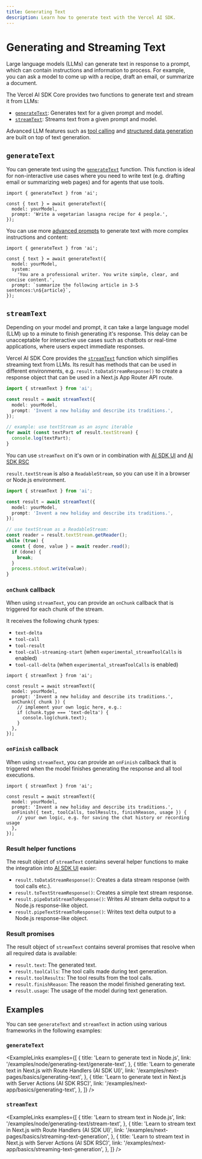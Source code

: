 ```yaml
---
title: Generating Text
description: Learn how to generate text with the Vercel AI SDK.
---
```


# Generating and Streaming Text

Large language models (LLMs) can generate text in response to a prompt, which can contain instructions and information to process.
For example, you can ask a model to come up with a recipe, draft an email, or summarize a document.

The Vercel AI SDK Core provides two functions to generate text and stream it from LLMs:

- [`generateText`](#generatetext): Generates text for a given prompt and model.
- [`streamText`](#streamtext): Streams text from a given prompt and model.

Advanced LLM features such as [tool calling](./tools-and-tool-calling) and [structured data generation](./generating-structured-data) are built on top of text generation.

## `generateText`

You can generate text using the [`generateText`](/docs/reference/ai-sdk-core/generate-text) function. This function is ideal for non-interactive use cases where you need to write text (e.g. drafting email or summarizing web pages) and for agents that use tools.

```tsx
import { generateText } from 'ai';

const { text } = await generateText({
  model: yourModel,
  prompt: 'Write a vegetarian lasagna recipe for 4 people.',
});
```

You can use more [advanced prompts](./prompts) to generate text with more complex instructions and content:

```tsx
import { generateText } from 'ai';

const { text } = await generateText({
  model: yourModel,
  system:
    'You are a professional writer. You write simple, clear, and concise content.',
  prompt: `summarize the following article in 3-5 sentences:\n${article}`,
});
```

## `streamText`

Depending on your model and prompt, it can take a large language model (LLM) up to a minute to finish generating it's response. This delay can be unacceptable for interactive use cases such as chatbots or real-time applications, where users expect immediate responses.

Vercel AI SDK Core provides the [`streamText`](/docs/reference/ai-sdk-core/stream-text) function which simplifies streaming text from LLMs.
Its result has methods that can be used in different environments, e.g.
`result.toDataStreamResponse()` to create a response object that can be used
in a Next.js App Router API route.

```ts
import { streamText } from 'ai';

const result = await streamText({
  model: yourModel,
  prompt: 'Invent a new holiday and describe its traditions.',
});

// example: use textStream as an async iterable
for await (const textPart of result.textStream) {
  console.log(textPart);
}
```

<Note>

You can use `streamText` on it's own or in
combination with [AI SDK
UI](/examples/next-pages/basics/streaming-text-generation) and [AI SDK
RSC](/examples/next-app/basics/streaming-text-generation)

</Note>

`result.textStream` is also a `ReadableStream`, so you can use it in a browser or Node.js environment.

```ts
import { streamText } from 'ai';

const result = await streamText({
  model: yourModel,
  prompt: 'Invent a new holiday and describe its traditions.',
});

// use textStream as a ReadableStream:
const reader = result.textStream.getReader();
while (true) {
  const { done, value } = await reader.read();
  if (done) {
    break;
  }
  process.stdout.write(value);
}
```

### `onChunk` callback

When using `streamText`, you can provide an `onChunk` callback that is triggered for each chunk of the stream.

It receives the following chunk types:

- `text-delta`
- `tool-call`
- `tool-result`
- `tool-call-streaming-start` (when `experimental_streamToolCalls` is enabled)
- `tool-call-delta` (when `experimental_streamToolCalls` is enabled)

```tsx highlight="6-11"
import { streamText } from 'ai';

const result = await streamText({
  model: yourModel,
  prompt: 'Invent a new holiday and describe its traditions.',
  onChunk({ chunk }) {
    // implement your own logic here, e.g.:
    if (chunk.type === 'text-delta') {
      console.log(chunk.text);
    }
  },
});
```

### `onFinish` callback

When using `streamText`, you can provide an `onFinish` callback that is triggered when the model finishes generating the response and all tool executions.

```tsx highlight="6-8"
import { streamText } from 'ai';

const result = await streamText({
  model: yourModel,
  prompt: 'Invent a new holiday and describe its traditions.',
  onFinish({ text, toolCalls, toolResults, finishReason, usage }) {
    // your own logic, e.g. for saving the chat history or recording usage
  },
});
```

### Result helper functions

The result object of `streamText` contains several helper functions to make the integration into [AI SDK UI](/docs/ai-sdk-ui) easier:

- `result.toDataStreamResponse()`: Creates a data stream response (with tool calls etc.).
- `result.toTextStreamResponse()`: Creates a simple text stream response.
- `result.pipeDataStreamToResponse()`: Writes AI stream delta output to a Node.js response-like object.
- `result.pipeTextStreamToResponse()`: Writes text delta output to a Node.js response-like object.

### Result promises

The result object of `streamText` contains several promises that resolve when all required data is available:

- `result.text`: The generated text.
- `result.toolCalls`: The tool calls made during text generation.
- `result.toolResults`: The tool results from the tool calls.
- `result.finishReason`: The reason the model finished generating text.
- `result.usage`: The usage of the model during text generation.

## Examples

You can see `generateText` and `streamText` in action using various frameworks in the following examples:

### `generateText`

<ExampleLinks
  examples={[
    {
      title: 'Learn to generate text in Node.js',
      link: '/examples/node/generating-text/generate-text',
    },
    {
      title:
        'Learn to generate text in Next.js with Route Handlers (AI SDK UI)',
      link: '/examples/next-pages/basics/generating-text',
    },
    {
      title:
        'Learn to generate text in Next.js with Server Actions (AI SDK RSC)',
      link: '/examples/next-app/basics/generating-text',
    },
  ]}
/>

### `streamText`

<ExampleLinks
  examples={[
    {
      title: 'Learn to stream text in Node.js',
      link: '/examples/node/generating-text/stream-text',
    },
    {
      title: 'Learn to stream text in Next.js with Route Handlers (AI SDK UI)',
      link: '/examples/next-pages/basics/streaming-text-generation',
    },
    {
      title: 'Learn to stream text in Next.js with Server Actions (AI SDK RSC)',
      link: '/examples/next-app/basics/streaming-text-generation',
    },
  ]}
/>
